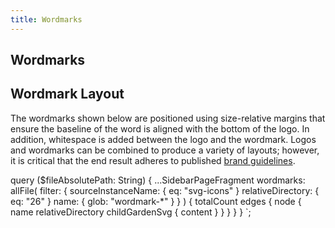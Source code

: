 ```yaml
---
title: Wordmarks
---
```



## Wordmarks

<SvgSearch searchEnabled={false} data={props.data.wordmarks} />

## Wordmark Layout

The wordmarks shown below are positioned using size-relative margins that ensure the baseline of the
word is aligned with the bottom of the logo. In addition, whitespace is added between the logo and
the wordmark. Logos and wordmarks can be combined to produce a variety of layouts; however, it is
critical that the end result adheres to published [brand guidelines](https://brandland.zendesk.com/brand-identity).


<CodeExample code={WordmarkLayoutCode}>
  <WordmarkLayout />
</CodeExample>


  query ($fileAbsolutePath: String) {
    ...SidebarPageFragment
    wordmarks: allFile(
      filter: {
        sourceInstanceName: { eq: "svg-icons" }
        relativeDirectory: { eq: "26" }
        name: { glob: "wordmark-*" }
      }
    ) {
      totalCount
      edges {
        node {
          name
          relativeDirectory
          childGardenSvg {
            content
          }
        }
      }
    }
  }
`;
